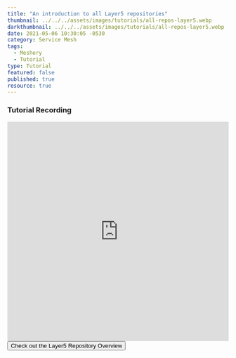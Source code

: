 ```yaml
---
title: "An introduction to all Layer5 repositories"
thumbnail: ../../../assets/images/tutorials/all-repos-layer5.webp
darkthumbnail: ../../../assets/images/tutorials/all-repos-layer5.webp
date: 2021-05-06 10:30:05 -0530
category: Service Mesh
tags: 
  - Meshery
  - Tutorial
type: Tutorial
featured: false
published: true
resource: true
---
```




<ResourcesWrapper> 

<h3> Tutorial Recording </h3>
<iframe className="iframe" src="https://www.youtube.com/embed/Yu03slXrdS0" loading="lazy"
frameBorder="0" allow="accelerometer; autoplay; encrypted-media; gyroscope; picture-in-picture"allowFullScreen width="100%" height="500">
</iframe>
<div className="Tutorial-btn"> 
<Button primary url="/community/handbook/repository-overview"> Check out the Layer5 Repository Overview </Button>
</div>
     
</ResourcesWrapper>